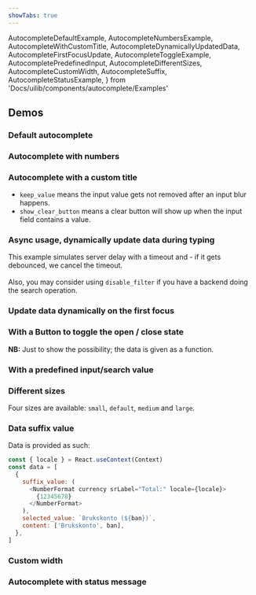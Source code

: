 ```yaml
---
showTabs: true
---
```


  AutocompleteDefaultExample,
  AutocompleteNumbersExample,
  AutocompleteWithCustomTitle,
  AutocompleteDynamicallyUpdatedData,
  AutocompleteFirstFocusUpdate,
  AutocompleteToggleExample,
  AutocompletePredefinedInput,
  AutocompleteDifferentSizes,
  AutocompleteCustomWidth,
  AutocompleteSuffix,
  AutocompleteStatusExample,
} from 'Docs/uilib/components/autocomplete/Examples'

## Demos

### Default autocomplete

<AutocompleteDefaultExample />

### Autocomplete with numbers

<AutocompleteNumbersExample />

### Autocomplete with a custom title

- `keep_value` means the input value gets not removed after an input blur happens.
- `show_clear_button` means a clear button will show up when the input field contains a value.

<AutocompleteWithCustomTitle />

### Async usage, dynamically update data during typing

This example simulates server delay with a timeout and - if it gets debounced, we cancel the timeout.<br /><br />Also, you may consider using `disable_filter` if you have a backend doing the search operation.

<AutocompleteDynamicallyUpdatedData />

### Update data dynamically on the first focus

<AutocompleteFirstFocusUpdate />

### With a Button to toggle the open / close state

**NB:** Just to show the possibility; the data is given as a function.

<AutocompleteToggleExample />

### With a predefined input/search value

<AutocompletePredefinedInput />

### Different sizes

Four sizes are available: `small`, `default`, `medium` and `large`.

<AutocompleteDifferentSizes />

### Data suffix value

Data is provided as such:

```js
const { locale } = React.useContext(Context)
const data = [
  {
    suffix_value: (
      <NumberFormat currency srLabel="Total:" locale={locale}>
        {12345678}
      </NumberFormat>
    ),
    selected_value: `Brukskonto (${ban})`,
    content: ['Brukskonto', ban],
  },
]
```

<AutocompleteSuffix />

### Custom width

<AutocompleteCustomWidth />

### Autocomplete with status message

<AutocompleteStatusExample />

<AutocompleteOpened />

<AutocompleteDisabledExample />
